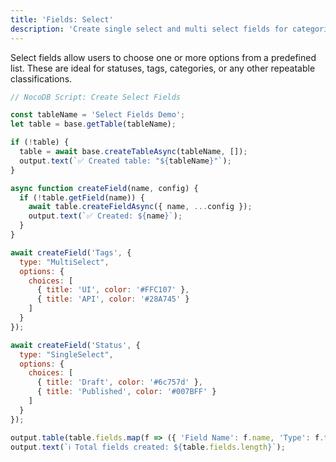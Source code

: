 ```yaml
---
title: 'Fields: Select'
description: 'Create single select and multi select fields for categorizing data.'
---
```


Select fields allow users to choose one or more options from a predefined list. These are ideal for statuses, tags, categories, or any other repeatable classifications.

```javascript
// NocoDB Script: Create Select Fields

const tableName = 'Select Fields Demo';
let table = base.getTable(tableName);

if (!table) {
  table = await base.createTableAsync(tableName, []);
  output.text(`✅ Created table: "${tableName}"`);
}

async function createField(name, config) {
  if (!table.getField(name)) {
    await table.createFieldAsync({ name, ...config });
    output.text(`✅ Created: ${name}`);
  }
}

await createField('Tags', {
  type: "MultiSelect",
  options: {
    choices: [
      { title: 'UI', color: '#FFC107' },
      { title: 'API', color: '#28A745' }
    ]
  }
});

await createField('Status', {
  type: "SingleSelect",
  options: {
    choices: [
      { title: 'Draft', color: '#6c757d' },
      { title: 'Published', color: '#007BFF' }
    ]
  }
});

output.table(table.fields.map(f => ({ 'Field Name': f.name, 'Type': f.type })));
output.text(`ℹ️ Total fields created: ${table.fields.length}`);
```